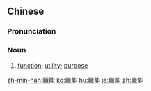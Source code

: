 {{also|职能}}
==Chinese==
{{zh-forms|s=职能}}

===Pronunciation===
{{zh-pron
|m=zhínéng
|c=zik1 nang4
|mn=qz:chit-nn̂g/tw,xm,zz:chit-lêng
|cat=n
}}

===Noun===
{{zh-noun}}

# [[function]]; [[utility]]; [[purpose]]
#: {{zh-x|教育 職能|''educational '''function'''''}}

{{zh-cat|Advanced}}

[[zh-min-nan:職能]]
[[ko:職能]]
[[hu:職能]]
[[ja:職能]]
[[zh:職能]]